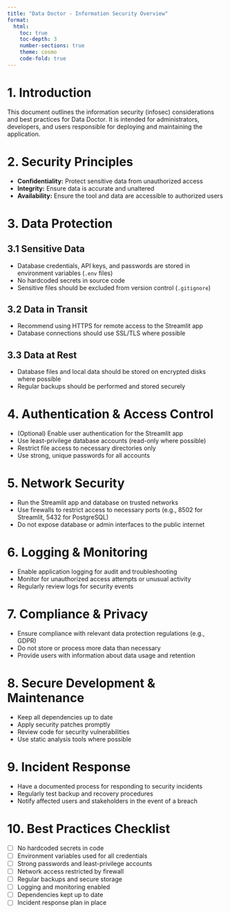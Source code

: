 ```yaml
---
title: "Data Doctor - Information Security Overview"
format:
  html:
    toc: true
    toc-depth: 3
    number-sections: true
    theme: cosmo
    code-fold: true
---
```


# 1. Introduction

This document outlines the information security (infosec) considerations and best practices for Data Doctor. It is intended for administrators, developers, and users responsible for deploying and maintaining the application.

# 2. Security Principles

- **Confidentiality:** Protect sensitive data from unauthorized access
- **Integrity:** Ensure data is accurate and unaltered
- **Availability:** Ensure the tool and data are accessible to authorized users

# 3. Data Protection

## 3.1 Sensitive Data
- Database credentials, API keys, and passwords are stored in environment variables (`.env` files)
- No hardcoded secrets in source code
- Sensitive files should be excluded from version control (`.gitignore`)

## 3.2 Data in Transit
- Recommend using HTTPS for remote access to the Streamlit app
- Database connections should use SSL/TLS where possible

## 3.3 Data at Rest
- Database files and local data should be stored on encrypted disks where possible
- Regular backups should be performed and stored securely

# 4. Authentication & Access Control

- (Optional) Enable user authentication for the Streamlit app
- Use least-privilege database accounts (read-only where possible)
- Restrict file access to necessary directories only
- Use strong, unique passwords for all accounts

# 5. Network Security

- Run the Streamlit app and database on trusted networks
- Use firewalls to restrict access to necessary ports (e.g., 8502 for Streamlit, 5432 for PostgreSQL)
- Do not expose database or admin interfaces to the public internet

# 6. Logging & Monitoring

- Enable application logging for audit and troubleshooting
- Monitor for unauthorized access attempts or unusual activity
- Regularly review logs for security events

# 7. Compliance & Privacy

- Ensure compliance with relevant data protection regulations (e.g., GDPR)
- Do not store or process more data than necessary
- Provide users with information about data usage and retention

# 8. Secure Development & Maintenance

- Keep all dependencies up to date
- Apply security patches promptly
- Review code for security vulnerabilities
- Use static analysis tools where possible

# 9. Incident Response

- Have a documented process for responding to security incidents
- Regularly test backup and recovery procedures
- Notify affected users and stakeholders in the event of a breach

# 10. Best Practices Checklist

- [ ] No hardcoded secrets in code
- [ ] Environment variables used for all credentials
- [ ] Strong passwords and least-privilege accounts
- [ ] Network access restricted by firewall
- [ ] Regular backups and secure storage
- [ ] Logging and monitoring enabled
- [ ] Dependencies kept up to date
- [ ] Incident response plan in place 